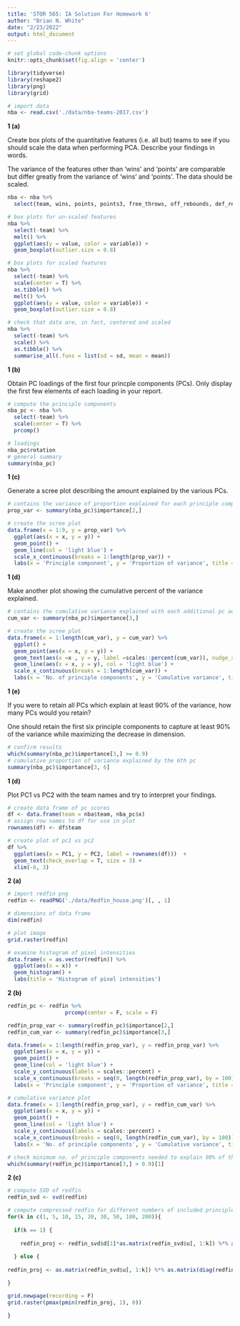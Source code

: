 ```yaml
---
title: 'STOR 565: IA Solution For Homework 6'
author: "Brian N. White"
date: "2/23/2022"
output: html_document
---
```

```r
# set global code-chunk options
knitr::opts_chunk$set(fig.align = 'center')
```

```r
library(tidyverse)
library(reshape2)
library(png)
library(grid)
```

```r
# import data
nba <- read.csv('./data/nba-teams-2017.csv')
```

**1 (a)**

Create box plots of the quantitative features (i.e. all but) teams to see if you should scale the data when performing PCA. Describe your findings in words.

The variance of the features other than 'wins' and 'points' are comparable but differ greatly from the variance of 'wins' and 'points'. The data should be scaled.
```r
nba <- nba %>%
  select(team, wins, points, points3, free_throws, off_rebounds, def_rebounds, assists, steals, personal_fouls)

# box plots for un-scaled features
nba %>%
  select(-team) %>%
  melt() %>%
  ggplot(aes(y = value, color = variable)) +
  geom_boxplot(outlier.size = 0.8)

# box plots for scaled features
nba %>%
  select(-team) %>%
  scale(center = T) %>% 
  as.tibble() %>%
  melt() %>%
  ggplot(aes(y = value, color = variable)) +
  geom_boxplot(outlier.size = 0.8)

# check that data are, in fact, centered and scaled
nba %>%
  select(-team) %>%
  scale() %>%
  as.tibble() %>%
  summarise_all(.funs = list(sd = sd, mean = mean))
```
**1 (b)**

Obtain PC loadings of the first four princple components (PCs). Only display the first few elements of each loading in your report.

```r
# compute the principle components
nba_pc <- nba %>%
  select(-team) %>%
  scale(center = T) %>%
  prcomp()

# loadings
nba_pc$rotation
# general summary
summary(nba_pc)
```

**1 (c)**

Generate a scree plot describing the amount explained by the various PCs.

```r
# contains the variance of proportion explained for each principle component
prop_var <- summary(nba_pc)$importance[2,]

# create the scree plot
data.frame(x = 1:9, y = prop_var) %>%
  ggplot(aes(x = x, y = y)) +
  geom_point() +
  geom_line(col = 'light blue') +
  scale_x_continuous(breaks = 1:length(prop_var)) +
  labs(x = 'Principle component', y = 'Proportion of variance', title = 'Scree Plot')
```

**1 (d)**

Make another plot showing the cumulative percent of the variance explained.

```r
# contains the cumulative variance explained with each additional pc added
cum_var <- summary(nba_pc)$importance[3,]

# create the scree plot
data.frame(x = 1:length(cum_var), y = cum_var) %>%
  ggplot() +
  geom_point(aes(x = x, y = y)) +
  geom_text(aes(x =x , y = y, label =scales::percent(cum_var)), nudge_x = 0.25, nudge_y = 0.04) +
  geom_line(aes(x = x, y = y), col = 'light blue') +
  scale_x_continuous(breaks = 1:length(cum_var)) +
  labs(x = 'No. of principle components', y = 'Cumulative variance', title = 'Cumulative Variance Explained Plot')
```

**1 (e)**

If you were to retain all PCs which explain at least 90% of the variance, how many PCs would you retain?

One should retain the first six principle components to capture at least 90% of the variance while maximizing the decrease in dimension. 

```r
# confirm results 
which(summary(nba_pc)$importance[3,] >= 0.9)
# cumulative proportion of variance explained by the 6th pc
summary(nba_pc)$importance[3, 6]
```


**1 (d)**

Plot PC1 vs PC2 with the team names and try to interpret your findings.

```r
# create data frame of pc scores
df <- data.frame(team = nba$team, nba_pc$x) 
# assign row names to df for use in plot
rownames(df) <- df$team

# create plot of pc1 vs pc2
df %>%
  ggplot(aes(x = PC1, y = PC2, label = rownames(df)))  +
  geom_text(check_overlap = T, size = 3) +
  xlim(-6, 3)
```

**2 (a)**

```r
# import redfin png
redfin <- readPNG('./data/Redfin_house.png')[, , 1]

# dimensions of data frame
dim(redfin)

# plot image
grid.raster(redfin)

# examine histogram of pixel intensities
data.frame(x = as.vector(redfin)) %>%
  ggplot(aes(x = x)) + 
  geom_histogram() +
  labs(title = 'Histogram of pixel intensities')
```

**2 (b)**

```r
redfin_pc <- redfin %>% 
                  prcomp(center = F, scale = F)

redfin_prop_var <- summary(redfin_pc)$importance[2,]
redfin_cum_var <- summary(redfin_pc)$importance[3,]

data.frame(x = 1:length(redfin_prop_var), y = redfin_prop_var) %>%
  ggplot(aes(x = x, y = y)) +
  geom_point() +
  geom_line(col = 'light blue') +
  scale_y_continuous(labels = scales::percent) +
  scale_x_continuous(breaks = seq(0, length(redfin_prop_var), by = 100)) +
  labs(x = 'Principle component', y = 'Proportion of variance', title = 'Scree Plot')

# cumulative variance plot
data.frame(x = 1:length(redfin_prop_var), y = redfin_cum_var) %>%
  ggplot(aes(x = x, y = y)) +
  geom_point() +
  geom_line(col = 'light blue') +
  scale_y_continuous(labels = scales::percent) +
  scale_x_continuous(breaks = seq(0, length(redfin_cum_var), by = 100)) +
  labs(x = 'No. of principle components', y = 'Cumulative variance', title = 'Cumulative Variance Explained Plot')

# check minimum no. of principle components needed to explain 90% of the variation
which(summary(redfin_pc)$importance[3,] > 0.9)[1]
```

**2 (c)**

```r
# compute SVD of redfin
redfin_svd <- svd(redfin)

# compute compressed redfin for different numbers of included principle components
for(k in c(1, 5, 10, 15, 20, 30, 50, 100, 200)){
  
  if(k == 1) {
    
    redfin_proj <- redfin_svd$d[1]*as.matrix(redfin_svd$u[, 1:k]) %*% as.matrix(t(redfin_svd$v[, 1:k]))
    
  } else {
  
redfin_proj <- as.matrix(redfin_svd$u[, 1:k]) %*% as.matrix(diag(redfin_svd$d[1:k])) %*% as.matrix(t(redfin_svd$v[, 1:k]))

}

grid.newpage(recording = F)
grid.raster(pmax(pmin(redfin_proj, 1), 0))

}
```

